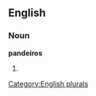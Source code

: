 
==English==

===Noun===
'''pandeiros'''

# {{plural of|[[pandeiro]]}}

[[Category:English plurals]]